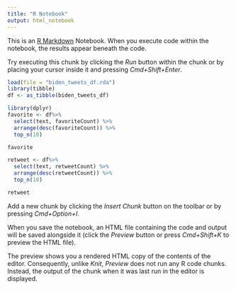 ```yaml
---
title: "R Notebook"
output: html_notebook
---
```


This is an [R Markdown](http://rmarkdown.rstudio.com) Notebook. When you execute code within the notebook, the results appear beneath the code. 

Try executing this chunk by clicking the *Run* button within the chunk or by placing your cursor inside it and pressing *Cmd+Shift+Enter*. 

```r
load(file = "biden_tweets_df.rda")
library(tibble)
df <- as_tibble(biden_tweets_df)
```

```r
library(dplyr)
favorite <- df%>%
  select(text, favoriteCount) %>%
  arrange(desc(favoriteCount)) %>%
  top_n(10)

favorite
```

```r
retweet <- df%>%
  select(text, retweetCount) %>%
  arrange(desc(retweetCount)) %>%
  top_n(10)

retweet
```

Add a new chunk by clicking the *Insert Chunk* button on the toolbar or by pressing *Cmd+Option+I*.

When you save the notebook, an HTML file containing the code and output will be saved alongside it (click the *Preview* button or press *Cmd+Shift+K* to preview the HTML file). 

The preview shows you a rendered HTML copy of the contents of the editor. Consequently, unlike *Knit*, *Preview* does not run any R code chunks. Instead, the output of the chunk when it was last run in the editor is displayed.

